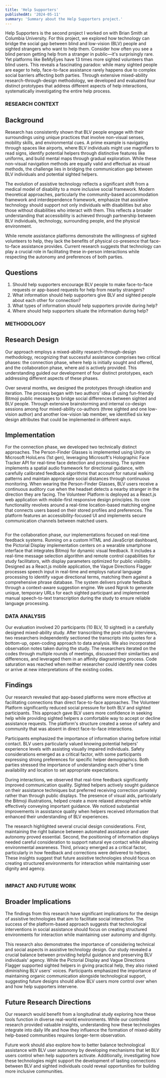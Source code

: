 ```yaml
---
title: 'Help Supporters'
publishedAt: '2024-05-11'
summary: 'Summary about the Help Supporters project.'
---
```


Help Supporters is the second project I worked on with Brian Smith at Columbia University. For this project, we explored how technology can bridge the social gap between blind and low-vision (BLV) people and sighted strangers who want to help them. Consider how often you see a blind person getting help from a stranger in public—it's surprisingly rare. Yet platforms like BeMyEyes have 13 times more sighted volunteers than blind users. This reveals a fascinating paradox: while many sighted people are eager to help, face-to-face assistance rarely happens due to complex social barriers affecting both parties. Through extensive mixed-ability research-through-design methodology, we developed and evaluated four distinct prototypes that address different aspects of help interactions, systematically investigating the entire help process.

### RESEARCH CONTEXT

## Background
Research has consistently shown that BLV people engage with their surroundings using unique practices that involve non-visual senses, mobility skills, and environmental cues. A prime example is navigating through spaces like airports, where BLV individuals might use magnifiers to read signs, identify potential helpers through distinctive features like uniforms, and build mental maps through gradual exploration. While these non-visual navigation methods are equally valid and effectual as visual methods, the challenge lies in bridging the communication gap between BLV individuals and potential sighted helpers.

The evolution of assistive technology reflects a significant shift from a medical model of disability to a more inclusive social framework. Modern theoretical approaches, particularly the community-based accommodation framework and interdependence framework, emphasize that assistive technology should support not only individuals with disabilities but also those without disabilities who interact with them. This reflects a broader understanding that accessibility is achieved through partnership between BLV individuals, technology, surrounding people, and the physical environment.

While remote assistance platforms demonstrate the willingness of sighted volunteers to help, they lack the benefits of physical co-presence that face-to-face assistance provides. Current research suggests that technology can play a crucial role in facilitating these in-person interactions while respecting the autonomy and preferences of both parties.

## Questions
1. Should help supporters encourage BLV people to make face-to-face requests or app-based requests for help from nearby strangers?
2. What information should help supporters give BLV and sighted people about each other for connection?
3. What types of information should help supporters provide during help?
4. Where should help supporters situate the information during help?

### METHODOLOGY

## Research Design
Our approach employs a mixed-ability research-through-design methodology, recognizing that successful assistance comprises two critical phases: the connection phase, where help is initially sought and offered, and the collaboration phase, where aid is actively provided. This understanding guided our development of four distinct prototypes, each addressing different aspects of these phases.

Over several months, we designed the prototypes through ideation and iteration. The process began with two authors' idea of using fun-friendly Bitmoji public messages to bridge social differences between sighted and BLV people. Through extensive brainstorming and internal co-design sessions among four mixed-ability co-authors (three sighted and one low-vision author) and another low-vision lab member, we identified six key design attributes that could be implemented in different ways.

## Implementation
For the connection phase, we developed two technically distinct approaches. The Person-Finder Glasses is implemented using Unity on Microsoft HoloLens (1st gen), leveraging Microsoft's Holographic Face Tracker API for real-time face detection and processing. The system implements a spatial audio framework for directional guidance, with carefully calibrated feedback algorithms that account for natural walking patterns and maintain appropriate social distances through continuous monitoring. When wearing the Person-Finder Glasses, BLV users receive a continuous auditory cue when the headset detects a nearby stranger in the direction they are facing. The Volunteer Platform is deployed as a React.js web application with mobile-first responsive design principles. Its core functionality revolves around a real-time location-based matching engine that connects users based on their stored profiles and preferences. The platform features an accessibility-focused UI and implements secure communication channels between matched users.

<Image 
  src="/help_supporters/person_finder_glasses.png"
  alt=""
  width={800}
  height={600}
  caption="The Person-Finder Glasses helping a BLV user locate and greet people in a public space, shown from side view (left) with auditory cues and overhead plan view (right) illustrating person detection."
/>

For the collaboration phase, our implementations focused on real-time feedback systems. Running on a custom HTML and JavaScript dashboard, the Pictorial Display implementation centers on a wearable smartphone interface that integrates Bitmoji for dynamic visual feedback. It includes a real-time message selection algorithm and remote control capabilities for study facilitators, with display parameters optimized for public visibility. Designed as a React.js mobile application, the Vague Directions Flagger processes speech input in real-time and employs natural language processing to identify vague directional terms, matching them against a comprehensive phrase database. The system delivers private feedback through a context-aware suggestion engine. We used Ngrok to generate unique, temporary URLs for each sighted participant and implemented manual speech-to-text transcription during the study to ensure reliable language processing.

### DATA ANALYSIS
Our evaluation involved 20 participants (10 BLV, 10 sighted) in a carefully designed mixed-ability study. After transcribing the post-study interviews, two researchers independently sectioned the transcripts into quotes for a bottom-up, open-coding approach to data analysis. We also incorporated observation notes taken during the study. The researchers iterated on the codes through multiple rounds of meetings, discussed their similarities and differences, and leveraged them in an affinity diagramming process. Code saturation was reached when neither researcher could identify new codes or arrive at new interpretations of the existing codes.

## Findings

Our research revealed that app-based platforms were more effective at facilitating connections than direct face-to-face approaches. The Volunteer Platform significantly reduced social pressure for both BLV and sighted participants. This approach gave BLV users more confidence in seeking help while providing sighted helpers a comfortable way to accept or decline assistance requests. The platform's structure created a sense of safety and community that was absent in direct face-to-face interactions.

<Gif src="/help_supporters/help_supporters_interactions.gif" alt="" caption="Help Supporters prototypes in action: Volunteer Platform interface, Pictorial Display for guidance, and Vague Directions Flagger for navigation instructions." />

Participants emphasized the importance of information sharing before initial contact. BLV users particularly valued knowing potential helpers' experience levels with assisting visually impaired individuals. Safety considerations emerged as a critical factor, with some participants expressing strong preferences for specific helper demographics. Both parties stressed the importance of understanding each other's time availability and location to set appropriate expectations.

During interactions, we observed that real-time feedback significantly improved communication quality. Sighted helpers actively sought guidance on their assistance techniques but preferred receiving correction privately rather than through public displays. The presence of visual aids, particularly the Bitmoji illustrations, helped create a more relaxed atmosphere while effectively conveying important guidance. We noticed substantial improvements in assistance quality when helpers received information that enhanced their understanding of BLV experiences.

The research highlighted several crucial design considerations. First, maintaining the right balance between automated assistance and user autonomy proved essential. Second, the positioning of information displays needed careful consideration to support natural eye contact while allowing environmental awareness. Third, privacy emerged as a critical factor, particularly in how feedback and corrections were delivered to helpers. These insights suggest that future assistive technologies should focus on creating structured environments for interaction while maintaining user dignity and agency.

<Image 
  src="/help_supporters/interdependence_framwork.png"
  alt=""
  width={800}
  height={600}
  caption="A diagram showing how assistive technology enables interaction between BLV and sighted individuals through three phases: interdependence, connection, and collaboration."
/>

### IMPACT AND FUTURE WORK

## Broader Implications
The findings from this research have significant implications for the design of assistive technologies that aim to facilitate social interaction. The success of the platform-based approach suggests that technological interventions in social assistance should focus on creating structured environments for interaction while maintaining user autonomy and dignity. 

This research also demonstrates the importance of considering technical and social aspects in assistive technology design. Our study revealed a crucial balance between providing helpful guidance and preserving BLV individuals' agency. While the Pictorial Display and Vague Directions Flagger supported sighted helpers in giving practical help, they also risked diminishing BLV users' voices. Participants emphasized the importance of maintaining organic communication alongside technological support, suggesting future designs should allow BLV users more control over when and how help supporters intervene.

## Future Research Directions
Our research would benefit from a longitudinal study exploring how these tools function in diverse real-world environments. While our controlled research provided valuable insights, understanding how these technologies integrate into daily life and how they influence the formation of mixed-ability help-based communities requires longer-term observation.

Future work should also explore how to better balance technological assistance with BLV user autonomy by developing mechanisms that let BLV users control when help supporters activate. Additionally, investigating how these technologies might support the development of lasting connections between BLV and sighted individuals could reveal opportunities for building more inclusive communities.